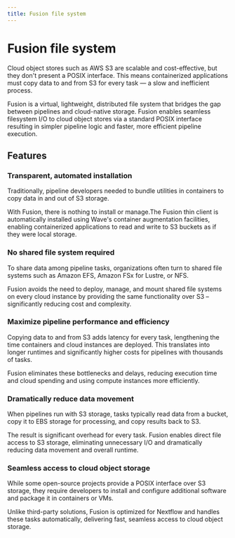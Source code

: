 ```yaml
---
title: Fusion file system
---
```


# Fusion file system

Cloud object stores such as AWS S3 are scalable and cost-effective, but they don't present a POSIX interface.
This means containerized applications must copy data to and from S3 for every task — a slow and inefficient process.

Fusion is a virtual, lightweight, distributed file system that bridges the gap between pipelines and cloud-native
storage. Fusion enables seamless filesystem I/O to cloud object stores via a standard POSIX interface resulting in
simpler pipeline logic and faster, more efficient pipeline execution.

## Features

### Transparent, automated installation

Traditionally, pipeline developers needed to bundle utilities in containers to copy data in and out of S3 storage.

With Fusion, there is nothing to install or manage.The Fusion thin client is automatically installed using Wave's container augmentation facilities, enabling containerized applications to read and write to S3 buckets as if they were local storage.

### No shared file system required

To share data among pipeline tasks, organizations often turn to shared file systems such as Amazon EFS, Amazon FSx for Lustre, or NFS.

Fusion avoids the need to deploy, manage, and mount shared file systems on every cloud instance by providing the same functionality over S3 – significantly reducing cost and complexity.

### Maximize pipeline performance and efficiency

Copying data to and from S3 adds latency for every task, lengthening the time containers and cloud instances are deployed. This translates into longer runtimes and significantly higher costs for pipelines with thousands of tasks.

Fusion eliminates these bottlenecks and delays, reducing execution time and cloud spending and using compute instances more efficiently.

### Dramatically reduce data movement

When pipelines run with S3 storage, tasks typically read data from a bucket, copy it to EBS storage for processing, and copy results back to S3.

The result is significant overhead for every task. Fusion enables direct file access to S3 storage, eliminating unnecessary I/O and dramatically reducing data movement and overall runtime.

### Seamless access to cloud object storage

While some open-source projects provide a POSIX interface over S3 storage, they require developers to install and configure additional software and package it in containers or VMs.

Unlike third-party solutions, Fusion is optimized for Nextflow and handles these tasks automatically, delivering fast, seamless access to cloud object storage.
